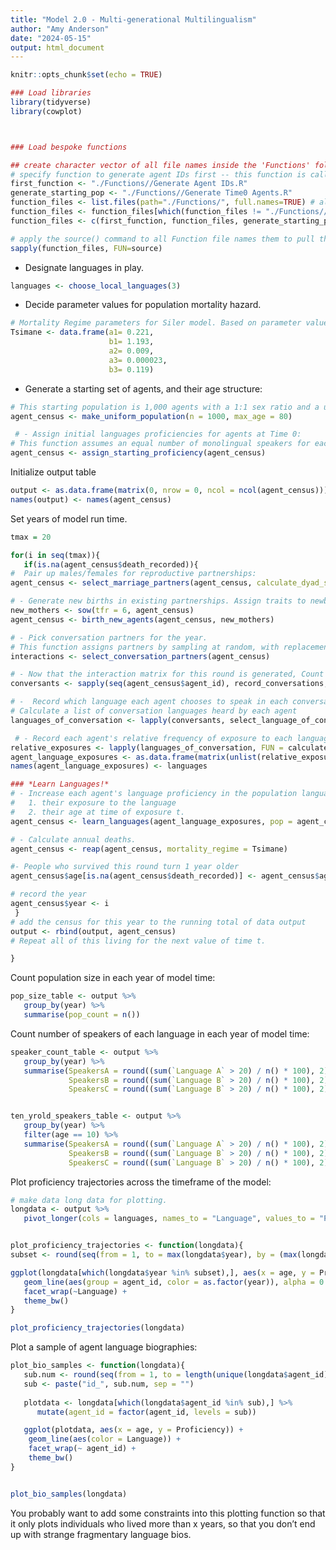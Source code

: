 ```yaml
---
title: "Model 2.0 - Multi-generational Multilingualism"
author: "Amy Anderson"
date: "2024-05-15"
output: html_document
---
```


```r
knitr::opts_chunk$set(echo = TRUE)
```



```r
### Load libraries
library(tidyverse)
library(cowplot)



### Load bespoke functions

## create character vector of all file names inside the 'Functions' folder
# specify function to generate agent IDs first -- this function is called in the 'Example Use' section of some other function files, and that will cause issues if it isn't loaded into the workspace before the files that use it.
first_function <- "./Functions//Generate Agent IDs.R"
generate_starting_pop <- "./Functions//Generate Time0 Agents.R"
function_files <- list.files(path="./Functions/", full.names=TRUE) # all file names in Function folder
function_files <- function_files[which(function_files != "./Functions//Generate Agent IDs.R" & function_files != "./Functions//Generate Time0 Agents.R")] # remove the agent ID function
function_files <- c(first_function, function_files, generate_starting_pop) # put it back in as the first item in the list of names. 

# apply the source() command to all Function file names them to pull the functions into the working environment. 
sapply(function_files, FUN=source) 

```


 - Designate languages in play. 
```r
languages <- choose_local_languages(3)
```

- Decide parameter values for population mortality hazard.
```r
# Mortality Regime parameters for Siler model. Based on parameter values for Tsimane horticulturalists from Gurven and Kaplan 2007.
Tsimane <- data.frame(a1= 0.221,
                      b1= 1.193,
                      a2= 0.009,
                      a3= 0.000023,
                      b3= 0.119)
```


 - Generate a starting set of agents, and their age structure:
```r
# This starting population is 1,000 agents with a 1:1 sex ratio and a uniform distribution of ages between 0 and 80.
agent_census <- make_uniform_population(n = 1000, max_age = 80)

 # - Assign initial languages proficiencies for agents at Time 0:
# This function assumes an equal number of monolingual speakers for each local language.
agent_census <- assign_starting_proficiency(agent_census)

```

Initialize output table
```r
output <- as.data.frame(matrix(0, nrow = 0, ncol = ncol(agent_census)))
names(output) <- names(agent_census)
```

Set years of model run time.
```r
tmax = 20
```

```r
for(i in seq(tmax)){
   if(is.na(agent_census$death_recorded)){
#  Pair up males/females for reproductive partnerships:
agent_census <- select_marriage_partners(agent_census, calculate_dyad_score = calc_dyad_age_similarity)

# - Generate new births in existing partnerships. Assign traits to newborn agents. 
new_mothers <- sow(tfr = 6, agent_census)
agent_census <- birth_new_agents(agent_census, new_mothers)

# - Pick conversation partners for the year.
# This function assigns partners by sampling at random, with replacement. Each agent will experience a minimum of 10 conversations. 
interactions <- select_conversation_partners(agent_census)

# - Now that the interaction matrix for this round is generated, Count up the number of interactions each agent has had. 
conversants <- sapply(seq(agent_census$agent_id), record_conversations, interactions)

# -  Record which language each agent chooses to speak in each conversation:
# Calculate a list of conversation languages heard by each agent
languages_of_conversation <- lapply(conversants, select_language_of_conversation)

 # - Record each agent's relative frequency of exposure to each language in this year of conversations:
relative_exposures <- lapply(languages_of_conversation, FUN = calculate_language_exposures)
agent_language_exposures <- as.data.frame(matrix(unlist(relative_exposures), ncol = 3))
names(agent_language_exposures) <- languages

### *Learn Languages!*
# - Increase each agent's language proficiency in the population languages as a function of:
#   1. their exposure to the language
#   2. their age at time of exposure t.
agent_census <- learn_languages(agent_language_exposures, pop = agent_census)

# - Calculate annual deaths.
agent_census <- reap(agent_census, mortality_regime = Tsimane)

#- People who survived this round turn 1 year older
agent_census$age[is.na(agent_census$death_recorded)] <- agent_census$age[is.na(agent_census$death_recorded)] + 1

# record the year
agent_census$year <- i
 }
# add the census for this year to the running total of data output
output <- rbind(output, agent_census)
# Repeat all of this living for the next value of time t.

}
```


Count population size in each year of model time:
```r
pop_size_table <- output %>%
   group_by(year) %>%
   summarise(pop_count = n())
```

Count number of speakers of each language in each year of model time:
```r
speaker_count_table <- output %>%
   group_by(year) %>%
   summarise(SpeakersA = round((sum(`Language A` > 20) / n() * 100), 2),
             SpeakersB = round((sum(`Language B` > 20) / n() * 100), 2),
             SpeakersC = round((sum(`Language B` > 20) / n() * 100), 2))


ten_yrold_speakers_table <- output %>%
   group_by(year) %>%
   filter(age == 10) %>%
   summarise(SpeakersA = round((sum(`Language A` > 20) / n() * 100), 2),
             SpeakersB = round((sum(`Language B` > 20) / n() * 100), 2),
             SpeakersC = round((sum(`Language B` > 20) / n() * 100), 2))
```

Plot proficiency trajectories across the timeframe of the model:
```r
# make data long data for plotting.
longdata <- output %>%
   pivot_longer(cols = languages, names_to = "Language", values_to = "Proficiency")


plot_proficiency_trajectories <- function(longdata){
subset <- round(seq(from = 1, to = max(longdata$year), by = (max(longdata$year) / 4)))

ggplot(longdata[which(longdata$year %in% subset),], aes(x = age, y = Proficiency)) +
   geom_line(aes(group = agent_id, color = as.factor(year)), alpha = 0.25) +
   facet_wrap(~Language) +
   theme_bw()
}

plot_proficiency_trajectories(longdata)
```
Plot a sample of agent language biographies:
```r
plot_bio_samples <- function(longdata){
   sub.num <- round(seq(from = 1, to = length(unique(longdata$agent_id)), by = (length(unique(longdata$agent_id)) / 12)))
   sub <- paste("id_", sub.num, sep = "")
   
   plotdata <- longdata[which(longdata$agent_id %in% sub),] %>%
      mutate(agent_id = factor(agent_id, levels = sub))

   ggplot(plotdata, aes(x = age, y = Proficiency)) +
    geom_line(aes(color = Language)) +
    facet_wrap(~ agent_id) +
    theme_bw()
}  


plot_bio_samples(longdata)
```
You probably want to add some constraints into this plotting function so that it only plots individuals who lived more than x years, so that you don't end up with strange fragmentary language bios. 
